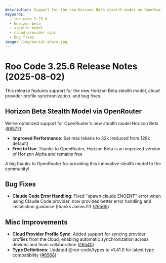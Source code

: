 ```yaml
---
description: Support for the new Horizon Beta stealth model on OpenRouter, plus cloud provider profile sync and bug fixes.
keywords:
  - roo code 3.25.6
  - horizon beta
  - stealth model
  - cloud provider sync
  - bug fixes
image: /img/social-share.jpg
---
```


# Roo Code 3.25.6 Release Notes (2025-08-02)

This release features support for the new Horizon Beta stealth model, cloud provider profile synchronization, and bug fixes.

## Horizon Beta Stealth Model via OpenRouter

We've optimized support for OpenRouter's new stealth model Horizon Beta ([#6577](https://github.com/RooCodeInc/Roo-Code/pull/6577)):

- **Improved Performance**: Set max tokens to 32k (reduced from 128k default)
- **Free to Use**: Thanks to OpenRouter, Horizon Beta is an improved version of Horizon Alpha and remains free

A big thanks to OpenRouter for providing this innovative stealth model to the community!

## Bug Fixes

* **Claude Code Error Handling**: Fixed "spawn claude ENOENT" error when using Claude Code provider, now provides better error handling and installation guidance (thanks JamieJ1!) ([#6565](https://github.com/RooCodeInc/Roo-Code/pull/6565))

## Misc Improvements

* **Cloud Provider Profile Sync**: Added support for syncing provider profiles from the cloud, enabling automatic synchronization across devices and team collaboration ([#6540](https://github.com/RooCodeInc/Roo-Code/pull/6540))
* **Type Definitions**: Updated @roo-code/types to v1.41.0 for latest type compatibility ([#6568](https://github.com/RooCodeInc/Roo-Code/pull/6568))

